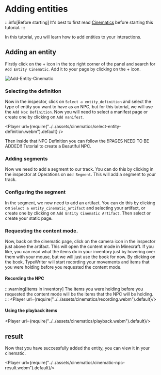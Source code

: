 
# Adding entities

:::info[Before starting]
It's best to first read [Cinematics](./index.mdx) before starting this tutorial.
:::

In this tutorial, you will learn how to add entities to your interactions.

## Adding an entity
Firstly click on the + icon in the top right corner of the panel and search for `Add Entity Cinematic`. Add it to your page by clicking on the + icon.

![Add-Entity-Cinematic](../../assets/cinematics/add-entity-cinematic.png)

### Selecting the definition
Now in the inspector, click on `Select a entity_definition` and select the type of entity you want to have as an NPC, but for this tutorial, we will use the `Add Npc Definition`. Now you will need to select a manifest page or create one by clicking on `Add manifest`.

<Player url={require("../../assets/cinematics/select-entity-definition.webm").default} />

Then inside that NPC Definition you can follow the !!PAGES NEED TO BE ADDED!! Tutorial to create a Beautiful NPC.

### Adding segments
Now we need to add a segment to our track. You can do this by clicking in the inspector at Operations on `Add Segment`. This will add a segment to your track.

### Configuring the segment
In the segment, we now need to add an artifact. You can do this by clicking on `Select a entity_cinematic_artifact` and selecting your artifact, or create one by clicking on `Add Entity Cinematic Artifact`. Then select or create your static page.

### Requesting the content mode.
Now, back on the cinematic page, click on the camera icon in the inspector just above the artifact. This will open the content mode in Minecraft. If you like, you can read what the items do in your inventory just by hovering over them with your mouse, but we will just use the book for now.
By clicking on the book, TypeWriter will start recording your movements and items that you were holding before you requested the content mode.

#### Recording the NPC
:::warning[Items in inventory]
The items you were holding before you requested the content mode will be the items that the NPC will be holding.
:::
<Player url={require("../../assets/cinematics/recording.webm").default}/>

#### Using the playback items

<Player url={require("../../assets/cinematics/playback.webm").default}/>

## result
Now that you have successfully added the entity, you can view it in your cinematic.

<Player url={require("../../assets/cinematics/cinematic-npc-result.webm").default}/>
